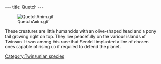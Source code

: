---
title: Quetch
---

[[Image:QuetchAnim.gif|right]]

These creatures are little humanoids with an olive-shaped head and a pony tail growing right on top. They live peacefully on the various islands of Twinsun. It was among this race that Sendell implanted a line of chosen ones capable of rising up if required to defend the planet.

{{Stub}}

[[Category:Twinsunian species]]